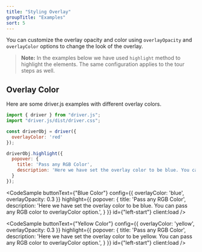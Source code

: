 ```yaml
---
title: "Styling Overlay"
groupTitle: "Examples"
sort: 5
---
```



You can customize the overlay opacity and color using `overlayOpacity` and `overlayColor` options to change the look of the overlay.

> **Note:** In the examples below we have used `highlight` method to highlight the elements. The same configuration applies to the tour steps as well.

## Overlay Color

Here are some driver.js examples with different overlay colors.

```js
import { driver } from "driver.js";
import "driver.js/dist/driver.css";

const driverObj = driver({
  overlayColor: 'red'
});

driverObj.highlight({
  popover: {
    title: 'Pass any RGB Color',
    description: 'Here we have set the overlay color to be blue. You can pass any RGB color to overlayColor option.'
  }
});
```

<div className='flex flex-col gap-1 -mt-5'>
  <CodeSample
    buttonText={"Red Color"}
    config={{
      overlayColor: 'red',
      overlayOpacity: 0.3
    }}
    highlight={{
      popover: {
        title: 'Pass any RGB Color',
        description: 'Here we have set the overlay color to be red. You can pass any RGB color to overlayColor option.',
      }
    }}
    id={"left-start"}
    client:load
  />

  <CodeSample
    buttonText={"Blue Color"}
    config={{
      overlayColor: 'blue',
      overlayOpacity: 0.3
    }}
    highlight={{
      popover: {
        title: 'Pass any RGB Color',
        description: 'Here we have set the overlay color to be blue. You can pass any RGB color to overlayColor option.',
      }
    }}
    id={"left-start"}
    client:load
  />

  <CodeSample
    buttonText={"Yellow Color"}
    config={{
      overlayColor: 'yellow',
      overlayOpacity: 0.3
    }}
    highlight={{
      popover: {
        title: 'Pass any RGB Color',
        description: 'Here we have set the overlay color to be yellow. You can pass any RGB color to overlayColor option.',
      }
    }}
    id={"left-start"}
    client:load
  />
</div>
